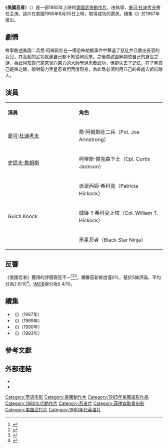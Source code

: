 {{noteTA
|G1=Movie
|G2=Show
}}
{{Infobox film
| name            = 美國忍者
| original_name   = {{lang|en|''American Ninja''}}
| image           = American Ninja Poster.jpg
| caption         = 電影海報
| director        = {{link-en|山姆·福斯坦保|Sam Firstenberg}}
| producer        = {{link-en|尤朗·戈羅布|Yoram Globus}}<br>{{link-en|曼納罕·戈藍|Menahem Golan}}
| writer          = Paul De Mielche
| story           = Gideon Amir<br>Avi Kleinberger<br>James R. Silke（未掛名）
| starring        = {{Plainlist|
* [[麥可·杜迪考夫|麥可·杜迪考夫]]
* [[史提夫·詹姆斯_(演員)|史提夫·詹姆斯]]
* Guich Koock
* {{link-en|茱蒂·亞朗森|Judie Aronson}}
}}
| music          = Michael Linn
| cinematography = Hanania Baer
| editing        = Andy Horvitch<br>Peter Lee-Thompson<br>Marcus Manton<br>Marcel Mindlin<br />Daniel Wetherbee
| studio         = {{link-en|坎農集團|The Cannon Group, Inc.}}<br>{{link-en|Golan-Globus|Golan-Globus|Golan-Globus Productions}}
| distributor    = {{link-en|坎農集團|The Cannon Group, Inc.|坎農影業}}
| released       = {{Film date|1985|8|30|美國}}
| runtime        = 95分鐘
| country        = 美國
| language       = 英語
| budget         = 100萬美元
| gross          = 1049萬美元
| preceded_by    = 
| followed_by    = 《{{link-en|美國忍者2：戰鬥人|American Ninja 2: The Confrontation}}》
| cn_name        = 
| hk_name        = 
| tw_name        = 
}}
《'''美國忍者'''》（{{lang-en|''American Ninja''}}）是一部1985年上映的[[美國|美國]][[武俠片|武俠]][[動作片|動作片]]，由{{link-en|山姆·福斯坦保|Sam Firstenberg}}執導，[[麥可·杜迪考夫|麥可·杜迪考夫]]擔任主演。該片在美國1985年8月30日上映，取得成功的票房。續集《{{le|美國忍者2：戰鬥人|American Ninja 2: The Confrontation}}》於1987年推出。

==劇情==
故事敘述美國二兵喬·阿姆斯壯在一場恐怖劫機事件中擊退了惡徒并且救出長官的女兒，其高超的武功就連自己都不知從何而來。之後喬試圖解開使自己的身世之謎，為此得知自己原來曾向東方的大師學過忍者武功，但卻失去了记忆。在了解自己是誰之餘，敵對勢力黑星忍者們再度現身，為此喬必須利用自己的長處去抵抗敵人。

==演員==
{| class="wikitable" style="font-size:14px"
|- align=center
|style="width:2%"|'''演員'''
|style="width:2%"|'''角色'''
|-align=center 
| [[麥可·杜迪考夫|麥可·杜迪考夫]] || 喬·阿姆斯壯二兵（Pvt. Joe Armstrong）
|-align=center 
| [[史提夫·詹姆斯_(演員)|史提夫·詹姆斯]] || 柯帝斯·傑克森下士（Cpl. Curtis Jackson）
|-align=center 
| {{link-en|茱蒂·亞朗森|Judie Aronson}} || 派翠西婭·希科克（Patricia Hickock）
|-align=center 
| Guich Koock || 威廉·T·希科克上校（Col. William T. Hickock）
|-align=center 
| {{link-en|山下正|Tadashi Yamashita}} || 黑星忍者（Black Star Ninja）
|}

==反響==
《美國忍者》獲得的評價褒貶不一<ref>{{cite news|title= `Ninja` Has The Fights, But No Fire|work= Chicago Tribune|date=1985-09-03|url= http://articles.chicagotribune.com/1985-09-03/features/8502270614_1_american-ninja-sam-firstenberg-michael-dudikoff|accessdate=2010-09-04 | first=Rick | last=Kogan}}</ref><ref>{{cite news|title= `American Ninja` An Embarrassment|work= Sun Sentinel|date=|url= http://articles.sun-sentinel.com/1985-09-02/features/8502060211_1_martial-arts-american-ninja-movie|accessdate=2010-09-04}}</ref><ref>{{cite news | first=Michael | last=Blowen | url= | title='AMERICAN NINJA' OFFERS GRATUITOUS VIOLENCE | work=[[Boston_Globe|Boston Globe]] | date=August 31, 1985 }}</ref>。爛番茄新鮮度僅0%，基於5條評論，平均分為2.6/10<ref>{{cite web|url=https://www.rottentomatoes.com/m/american_ninja |title=American Ninja (1985) |work=[[Rotten_Tomatoes|Rotten Tomatoes]] |accessdate=2016-12-24}}</ref>。[[IMDB|IMDB]]得分為5.4/10。

==續集==
*《{{link-en|美國忍者2：戰鬥人|American Ninja 2: The Confrontation}}》（1987年）
*《{{link-en|美國忍者3：獵血|American Ninja 3: Blood Hunt}}》（1989年）
*《{{link-en|美國忍者4：殲滅|American Ninja 4: The Annihilation}}》（1990年）
*《{{link-en|美國忍者5|American Ninja V}}》（1993年）

==參考文獻==
{{Reflist|30em}}

==外部連結==
* {{IMDb title|0088708}}
* {{Amg movie|2015}}

{{DEFAULTSORT:American Ninja}}
[[Category:英语电影|Category:英语电影]]
[[Category:美國動作片|Category:美國動作片]]
[[Category:1985年美國電影作品|Category:1985年美國電影作品]]
[[Category:1980年代動作片|Category:1980年代動作片]]
[[Category:忍者片|Category:忍者片]]
[[Category:菲律宾取景电影|Category:菲律宾取景电影]]
[[Category:美国武打片|Category:美国武打片]]
[[Category:1980年代英语片|Category:1980年代英语片]]